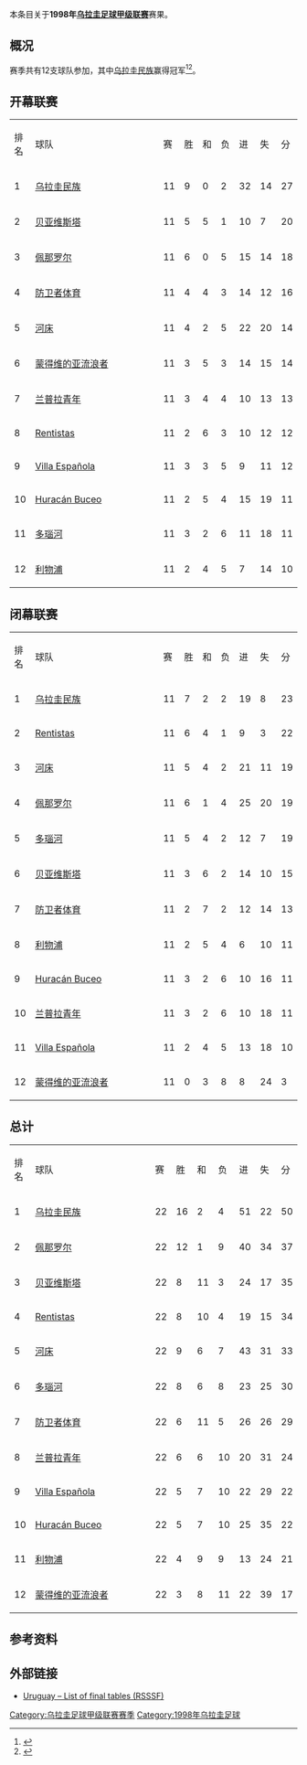 本条目关于'''1998年[[乌拉圭足球甲级联赛|乌拉圭足球甲级联赛]]'''赛果。

==概况==
赛季共有12支球队参加，其中[[民族足球俱乐部|乌拉圭民族]]赢得冠军<ref>{{Cite web |url=http://www.campeoesdofutebol.com.br/uruguai.html |title=Campeoesdofutebol.com.br |accessdate=2017-08-25 |archive-date=2017-08-25 |archive-url=https://web.archive.org/web/20170825064212/http://www.campeoesdofutebol.com.br/uruguai.html |dead-url=no }}</ref><ref>{{Cite web |url=http://www.sobrefutbol.com/torneos/torneo_uruguayo.htm |title=Sobrefutbol.com |accessdate=2017-08-25 |archive-date=2017-08-25 |archive-url=https://web.archive.org/web/20170825063006/http://www.sobrefutbol.com/torneos/torneo_uruguayo.htm |dead-url=no }}</ref>。

==开幕联赛==
{| class="wikitable" style="text-align:center;"
|排名||style="width:15em"|球队||赛||胜||和||负||进||失||分
|-
|1||align="left"|[[民族足球俱乐部|乌拉圭民族]]||11||9||0||2||32||14||27
|-
|2||align="left"|[[贝亚维斯塔足球俱乐部|贝亚维斯塔]]||11||5||5||1||10||7||20
|-
|3||align="left"|[[佩那罗尔足球俱乐部|佩那罗尔]]||11||6||0||5||15||14||18
|-
|4||align="left"|[[防卫者体育|防卫者体育]]||11||4||4||3||14||12||16
|-
|5||align="left"|[[河床竞技俱乐部_(乌拉圭)|河床]]||11||4||2||5||22||20||14
|-
|6||align="left"|[[蒙得维的亚流浪者足球俱乐部|蒙得维的亚流浪者]]||11||3||5||3||14||15||14
|-
|7||align="left"|[[兰普拉青年|兰普拉青年]]||11||3||4||4||10||13||13
|-
|8||align="left"|[[C.A._Rentistas|Rentistas]]||11||2||6||3||10||12||12
|-
|9||align="left"|[[C.S.D._Villa_Española|Villa Española]]||11||3||3||5||9||11||12
|-
|10||align="left"|[[Huracán_Buceo|Huracán Buceo]]||11||2||5||4||15||19||11
|-
|11||align="left"|[[多瑙河足球俱乐部|多瑙河]]||11||3||2||6||11||18||11
|-
|12||align="left"|[[利物浦足球俱乐部_(乌拉圭)|利物浦]]||11||2||4||5||7||14||10
|}

==闭幕联赛==
{| class="wikitable" style="text-align:center;"
|排名||style="width:15em"|球队||赛||胜||和||负||进||失||分
|-
|1||align="left"|[[民族足球俱乐部|乌拉圭民族]]||11||7||2||2||19||8||23
|-
|2||align="left"|[[C.A._Rentistas|Rentistas]]||11||6||4||1||9||3||22
|-
|3||align="left"|[[河床竞技俱乐部_(乌拉圭)|河床]]||11||5||4||2||21||11||19
|-
|4||align="left"|[[佩那罗尔足球俱乐部|佩那罗尔]]||11||6||1||4||25||20||19
|-
|5||align="left"|[[多瑙河足球俱乐部|多瑙河]]||11||5||4||2||12||7||19
|-
|6||align="left"|[[贝亚维斯塔足球俱乐部|贝亚维斯塔]]||11||3||6||2||14||10||15
|-
|7||align="left"|[[防卫者体育|防卫者体育]]||11||2||7||2||12||14||13
|-
|8||align="left"|[[利物浦足球俱乐部_(乌拉圭)|利物浦]]||11||2||5||4||6||10||11
|-
|9||align="left"|[[Huracán_Buceo|Huracán Buceo]]||11||3||2||6||10||16||11
|-
|10||align="left"|[[兰普拉青年|兰普拉青年]]||11||3||2||6||10||18||11
|-
|11||align="left"|[[C.S.D._Villa_Española|Villa Española]]||11||2||4||5||13||18||10
|-
|12||align="left"|[[蒙得维的亚流浪者足球俱乐部|蒙得维的亚流浪者]]||11||0||3||8||8||24||3
|}

==总计==
{| class="wikitable" style="text-align:center;"
|排名||style="width:15em"|球队||赛||胜||和||负||进||失||分
|-
|1||align="left"|[[民族足球俱乐部|乌拉圭民族]]||22||16||2||4||51||22||50
|-
|2||align="left"|[[佩那罗尔足球俱乐部|佩那罗尔]]||22||12||1||9||40||34||37
|-
|3||align="left"|[[贝亚维斯塔足球俱乐部|贝亚维斯塔]]||22||8||11||3||24||17||35
|-
|4||align="left"|[[C.A._Rentistas|Rentistas]]||22||8||10||4||19||15||34
|-
|5||align="left"|[[河床竞技俱乐部_(乌拉圭)|河床]]||22||9||6||7||43||31||33
|-
|6||align="left"|[[多瑙河足球俱乐部|多瑙河]]||22||8||6||8||23||25||30
|-
|7||align="left"|[[防卫者体育|防卫者体育]]||22||6||11||5||26||26||29
|-
|8||align="left"|[[兰普拉青年|兰普拉青年]]||22||6||6||10||20||31||24
|-
|9||align="left"|[[C.S.D._Villa_Española|Villa Española]]||22||5||7||10||22||29||22
|-
|10||align="left"|[[Huracán_Buceo|Huracán Buceo]]||22||5||7||10||25||35||22
|-
|11||align="left"|[[利物浦足球俱乐部_(乌拉圭)|利物浦]]||22||4||9||9||13||24||21
|-
|12||align="left"|[[蒙得维的亚流浪者足球俱乐部|蒙得维的亚流浪者]]||22||3||8||11||22||39||17
|}

==参考资料==
{{reflist}}

==外部链接==
*[http://www.rsssf.com/tablesu/uruhist.html Uruguay – List of final tables (RSSSF)]{{Wayback|url=http://www.rsssf.com/tablesu/uruhist.html |date=20100102114932 }}

{{Primera_División_Uruguaya_seasons}}

[[Category:乌拉圭足球甲级联赛赛季|Category:乌拉圭足球甲级联赛赛季]]
[[Category:1998年乌拉圭足球|Category:1998年乌拉圭足球]]